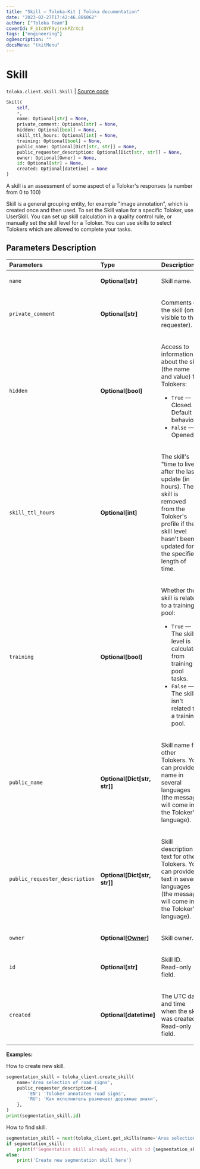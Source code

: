 ```yaml
---
title: "Skill — Toloka-Kit | Toloka documentation"
date: "2023-02-27T17:42:46.886062"
author: ["Toloka Team"]
coverId: F_bIcOYF9yjrxkPZrXc3
tags: ["engineering"]
ogDescription: ""
docsMenu: "tkitMenu"
---
```


# Skill
`toloka.client.skill.Skill` | [Source code](https://github.com/Toloka/toloka-kit/blob/v1.1.4/src/client/skill.py#L11)

```python
Skill(
    self,
    *,
    name: Optional[str] = None,
    private_comment: Optional[str] = None,
    hidden: Optional[bool] = None,
    skill_ttl_hours: Optional[int] = None,
    training: Optional[bool] = None,
    public_name: Optional[Dict[str, str]] = None,
    public_requester_description: Optional[Dict[str, str]] = None,
    owner: Optional[Owner] = None,
    id: Optional[str] = None,
    created: Optional[datetime] = None
)
```

A skill is an assessment of some aspect of a Toloker's responses (a number from 0 to 100)

Skill is a general grouping entity, for example "image annotation", which is created once and then used.
To set the Skill value for a specific Toloker, use UserSkill.
You can set up skill calculation in a quality control rule, or manually set the skill level for a Toloker.
You can use skills to select Tolokers which are allowed to complete your tasks.

## Parameters Description

| Parameters | Type | Description |
| :----------| :----| :-----------|
`name`|**Optional\[str\]**|<p>Skill name.</p>
`private_comment`|**Optional\[str\]**|<p>Comments on the skill (only visible to the requester).</p>
`hidden`|**Optional\[bool\]**|<p>Access to information about the skill (the name and value) for Tolokers:</p> <ul> <li>`True` — Closed. Default behavior.</li> <li>`False` — Opened.</li> </ul>
`skill_ttl_hours`|**Optional\[int\]**|<p>The skill&#x27;s &quot;time to live&quot; after the last update (in hours). The skill is removed from the Toloker&#x27;s profile if the skill level hasn&#x27;t been updated for the specified length of time.</p>
`training`|**Optional\[bool\]**|<p>Whether the skill is related to a training pool:</p> <ul> <li>`True` — The skill level is calculated from training pool tasks.</li> <li>`False` — The skill isn&#x27;t related to a training pool.</li> </ul>
`public_name`|**Optional\[Dict\[str, str\]\]**|<p>Skill name for other Tolokers. You can provide a name in several languages (the message will come in the Toloker&#x27;s language).</p>
`public_requester_description`|**Optional\[Dict\[str, str\]\]**|<p>Skill description text for other Tolokers. You can provide text in several languages (the message will come in the Toloker&#x27;s language).</p>
`owner`|**Optional\[[Owner](/docs/toloka-kit/reference/toloka.client.owner.Owner)\]**|<p>Skill owner.</p>
`id`|**Optional\[str\]**|<p>Skill ID. Read-only field.</p>
`created`|**Optional\[datetime\]**|<p>The UTC date and time when the skill was created. Read-only field.</p>

**Examples:**

How to create new skill.

```python
segmentation_skill = toloka_client.create_skill(
    name='Area selection of road signs',
    public_requester_description={
        'EN': 'Toloker annotates road signs',
        'RU': 'Как исполнитель размечает дорожные знаки',
    },
)
print(segmentation_skill.id)
```

How to find skill.

```python
segmentation_skill = next(toloka_client.get_skills(name='Area selection of road signs'), None)
if segmentation_skill:
    print(f'Segmentation skill already exists, with id {segmentation_skill.id}')
else:
    print('Create new segmentation skill here')
```